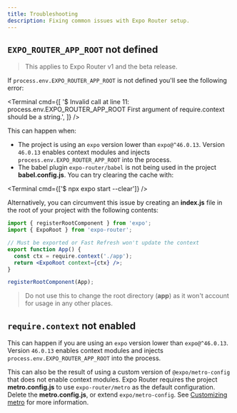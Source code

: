 ```yaml
---
title: Troubleshooting
description: Fixing common issues with Expo Router setup.
---
```



## `EXPO_ROUTER_APP_ROOT` not defined

> This applies to Expo Router v1 and the beta release.

If `process.env.EXPO_ROUTER_APP_ROOT` is not defined you'll see the following error:

<Terminal
  cmd={[
    '$ Invalid call at line 11: process.env.EXPO_ROUTER_APP_ROOT First argument of require.context should be a string.',
  ]}
/>

This can happen when:

- The project is using an `expo` version lower than `expo@^46.0.13`. Version `46.0.13` enables context modules and injects `process.env.EXPO_ROUTER_APP_ROOT` into the process.
- The babel plugin `expo-router/babel` is not being used in the project **babel.config.js**. You can try clearing the cache with:

<Terminal cmd={['$ npx expo start --clear']} />

Alternatively, you can circumvent this issue by creating an **index.js** file in the root of your project with the following contents:

```jsx index.js
import { registerRootComponent } from 'expo';
import { ExpoRoot } from 'expo-router';

// Must be exported or Fast Refresh won't update the context
export function App() {
  const ctx = require.context('./app');
  return <ExpoRoot context={ctx} />;
}

registerRootComponent(App);
```

> Do not use this to change the root directory (**app**) as it won't account for usage in any other places.

## `require.context` not enabled

This can happen if you are using an `expo` version lower than `expo@^46.0.13`. Version `46.0.13` enables context modules and injects `process.env.EXPO_ROUTER_APP_ROOT` into the process.

This can also be the result of using a custom version of `@expo/metro-config` that does not enable context modules. Expo Router requires the project **metro.config.js** to use `expo-router/metro` as the default configuration. Delete the **metro.config.js**, or extend `expo/metro-config`. See [Customizing metro](/guides/customizing-metro/) for more information.
